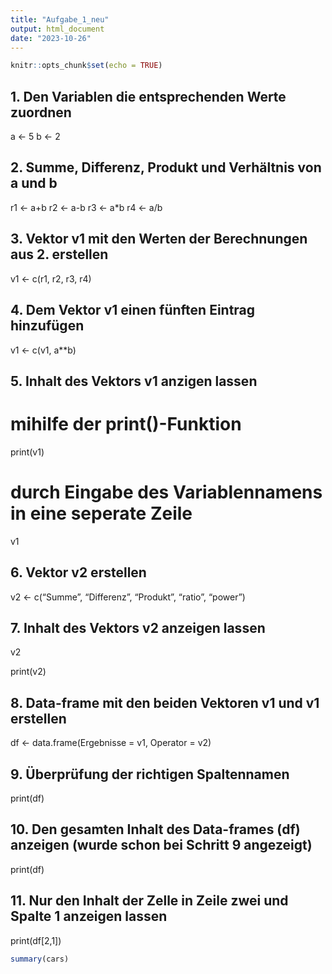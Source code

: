 ```yaml
---
title: "Aufgabe_1_neu"
output: html_document
date: "2023-10-26"
---
```


```r
knitr::opts_chunk$set(echo = TRUE)
```


## 1. Den Variablen die entsprechenden Werte zuordnen

a <- 5
b <- 2

## 2. Summe, Differenz, Produkt und Verhältnis von a und b

r1 <- a+b
r2 <- a-b
r3 <- a*b
r4 <- a/b

## 3. Vektor v1 mit den Werten der Berechnungen aus 2. erstellen

v1 <- c(r1, r2, r3, r4)

## 4. Dem Vektor v1 einen fünften Eintrag hinzufügen

v1 <- c(v1, a**b)

## 5. Inhalt des Vektors v1 anzigen lassen

# mihilfe der print()-Funktion

print(v1)

# durch Eingabe des Variablennamens in eine seperate Zeile

v1

## 6. Vektor v2 erstellen

v2 <- c("Summe", "Differenz", "Produkt", "ratio", "power")

## 7. Inhalt des Vektors v2 anzeigen lassen

v2

print(v2)

## 8. Data-frame mit den beiden Vektoren v1 und v1 erstellen

df <- data.frame(Ergebnisse = v1, Operator = v2)

## 9. Überprüfung der richtigen Spaltennamen

print(df)

## 10. Den gesamten Inhalt des Data-frames (df) anzeigen (wurde schon bei Schritt 9 angezeigt)

print(df)

## 11. Nur den Inhalt der Zelle in Zeile zwei und Spalte 1 anzeigen lassen

print(df[2,1])




```r
summary(cars)
```

